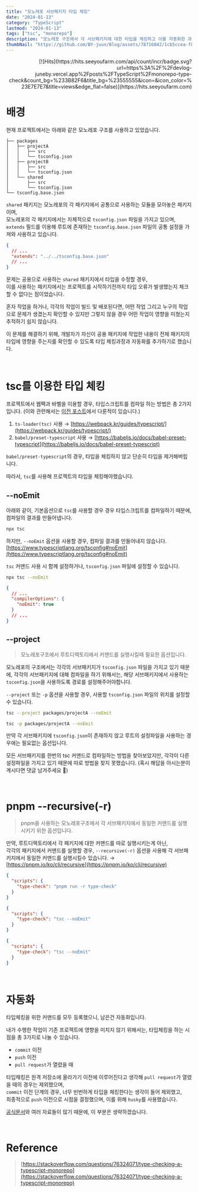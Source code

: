 ```yaml
---
title: "모노레포 서브패키지 타입 체킹"
date: "2024-01-13"
category: "TypeScript"
lastmod: "2024-01-13"
tags: ["tsc", "monorepo"]
description: "모노레포 구조에서 각 서브패키지에 대한 타입을 체킹하고 이를 자동화한 과정에 대해 다룬 포스트입니다."
thumbNail: "https://github.com/BY-juun/Blog/assets/78716842/1cb5ccea-f85b-4606-91ba-409d35a01b7a"
---
```


<div align="right">
  [![Hits](https://hits.seeyoufarm.com/api/count/incr/badge.svg?url=https%3A%2F%2Fdevlog-juneby.vercel.app%2Fposts%2FTypeScript%2Fmonorepo-type-check&count_bg=%233B82F6&title_bg=%23555555&icon=&icon_color=%23E7E7E7&title=views&edge_flat=false)](https://hits.seeyoufarm.com)
</div>

# 배경

현재 프로젝트에서는 아래와 같은 모노레포 구조를 사용하고 있었습니다.

```text
├── packages
│   ├── projectA
│   │   ├── src
│   │   └── tsconfig.json
│   ├── projectB
│   │   ├── src
│   │   └── tsconfig.json
│   └── shared
│       ├── src
│       └── tsconfig.json
└── tsconfig.base.json
```

`shared` 패키지는 모노레포의 각 패키지에서 공통으로 사용하는 모듈을 모아놓은 패키지이며,  
모노레포의 각 패키지에서는 자체적으로 `tsconfig.json` 파일을 가지고 있으며,  
`extends` 필드를 이용해 루트에 존재하는 `tsconfig.base.json` 파일의 공통 설정을 가져와 사용하고 있습니다.

```json
{
  // ...
  "extends": "../../tsconfig.base.json"
  // ...
}
```

문제는 공용으로 사용하는 `shared` 패키지에서 타입을 수정할 경우,  
이를 사용하는 패키지에서는 프로젝트를 시작하기전까지 타입 오류가 발생했는지 체크할 수 없다는 점이었습니다.

혼자 작업을 하거나, 각각의 작업이 빌드 및 배포된다면,
어떤 작업 그리고 누구의 작업으로 문제가 생겼는지 확인할 수 있지만 그렇지 않을 경우 어떤 작업이 영향을 미쳤는지 추적하기 쉽지 않습니다.

이 문제를 해결하기 위해, 개발자가 자신이 공용 패키지에 작업한 내용이 전체 패키지의 타입에 영향을 주는지를 확인할 수 있도록 타입 체킹과정과 자동화를 추가하기로 했습니다.

<br />

# tsc를 이용한 타입 체킹

프로젝트에서 웹팩과 바벨을 이용할 경우, 타입스크립트를 컴파일 하는 방법은 총 2가지입니다.
(이와 관련해서는 [이전 포스트](https://byjuun.com/posts/TroubleShooting/monorepo-troubleshooting)에서 다룬적이 있습니다.)

1. `ts-loader(tsc)` 사용 → [https://webpack.kr/guides/typescript/](https://webpack.kr/guides/typescript/)
2. `babel/preset-typescript` 사용 → [https://babeljs.io/docs/babel-preset-typescript](https://babeljs.io/docs/babel-preset-typescript)

`babel/preset-typescript`의 경우, 타입을 체킹하지 않고 단순히 타입을 제거해버립니다.

따라서, `tsc`를 사용해 프로젝트의 타입을 체킹해야했습니다.

## --noEmit

아래와 같이, 기본옵션으로 `tsc`를 사용할 경우 경우 타입스크립트를 컴파일하기 때문에, 컴파일의 결과를 만들어냅니다.

```sh
npx tsc
```

하지만, `--noEmit` 옵션을 사용할 경우, 컴파일 결과를 만들어내지 않습니다. [https://www.typescriptlang.org/tsconfig#noEmit](https://www.typescriptlang.org/tsconfig#noEmit)

`tsc` 커맨드 사용 시 함께 설정하거나, `tsconfig.json` 파일에 설정할 수 있습니다.

```sh title="command"
npx tsc --noEmit
```

```json title="tsconfig.json"
{
  // ...
  "compilerOptions": {
    "noEmit": true
  }
  // ...
}
```

## --project

> 모노레포구조에서 루트디렉토리에서 커맨드를 실행시킬때 필요한 옵션입니다.

모노레포의 구조에서는 각각의 서브패키지가 `tsconfig.json` 파일을 가지고 있기 때문에,
각각의 서브패키지에 대해 컴파일을 하기 위해서는, 해당 서브패키지에서 사용하는 `tsconfig.json`을 사용하도록 경로를 설정해주어야합니다.

`--project` 또는 `-p` 옵션을 사용할 경우, 사용할 `tsconfig.json` 파일의 위치를 설정할 수 있습니다.

```sh
tsc --project packages/projectA --noEmit

tsc -p packages/projectA --noEmit
```

만약 각 서브패키지에 `tsconfig.json`이 존재하지 않고 루트의 설정파일을 사용하는 경우에는 필요없는 옵션입니다.

모든 서브패키지를 한번의 tsc 커맨드로 컴파일하는 방법을 찾아보았지만,
각각이 다른 설정파일을 가지고 있기 때문에 따로 방법을 찾지 못했습니다.
(혹시 해답을 아시는분이 계시다면 댓글 남겨주세요 🙇)

<br />

# pnpm --recursive(-r)

> pnpm을 사용하는 모노레포구조에서 각 서브패키지에서 동일한 커맨드를 실행시키기 위한 옵션입니다.

만약, 루트디렉토리에서 각 패키지에 대한 커맨드를 따로 실행시키는게 아닌,  
각각의 패키지에서 커맨드를 실행할 경우, `--recursive(-r)` 옵션을 사용해 각 서브패키지에서 동일한 커맨드를 실행시킬수 있습니다. → [https://pnpm.io/ko/cli/recursive](https://pnpm.io/ko/cli/recursive)

```json title="package.json"
{
  "scripts": {
    "type-check": "pnpm run -r type-check"
  }
}
```

```json title="packages/projectA/package.json"
{
  "scripts": {
    "type-check": "tsc --noEmit"
  }
}
```

```json title="packages/projectB/package.json"
{
  "scripts": {
    "type-check": "tsc --noEmit"
  }
}
```

<br />

# 자동화

타입체킹을 위한 커맨드를 모두 등록했으니, 남은건 자동화입니다.

내가 수행한 작업이 기존 프로젝트에 영향을 미치지 않기 위해서는, 타입체킹을 하는 시점을 총 3가지로 나눌 수 있습니다.

- `commit` 이전
- `push` 이전
- `pull request`가 열렸을 때

타입채킹은 원격 저장소에 올라가기 이전에 이루어진다고 생각해 `pull request`가 열렸을 때의 경우는 제외했으며,  
`commit` 이전 단계의 경우, 너무 빈번하게 타입을 체킹한다는 생각이 들어 제외했고,  
최종적으로 `push` 이전으로 시점을 결정했으며, 이를 위해 `husky`를 사용했습니다.

[공식문서](https://typicode.github.io/husky/)와 여러 자료들이 많기 때문에, 이 부분은 생략하겠습니다.

<br />

# Reference

> [https://stackoverflow.com/questions/76324071/type-checking-a-typescript-monorepo](https://stackoverflow.com/questions/76324071/type-checking-a-typescript-monorepo)
